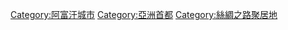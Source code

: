 {{catmore|喀布爾}}
{{DEFAULTSORT:Kabul}}
{{Commonscat|Kabul}}

[[Category:阿富汗城市|Category:阿富汗城市]]
[[Category:亞洲首都|Category:亞洲首都]]
[[Category:絲綢之路聚居地|Category:絲綢之路聚居地]]